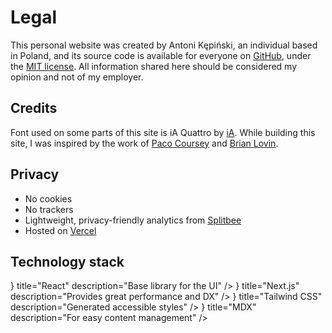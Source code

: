 


# Legal

This personal website was created by Antoni Kępiński, an individual based in Poland, and its source code is available for everyone on [GitHub](https://github.com/xxczaki/site), under the [MIT license](https://opensource.org/licenses/MIT). All information shared here should be considered my opinion and not of my employer.

## Credits

Font used on some parts of this site is iA Quattro by [iA](https://ia.net/). While building this site, I was inspired by the work of [Paco Coursey](https://paco.sh/) and [Brian Lovin](https://brianlovin.com/).

## Privacy

- No cookies
- No trackers
- Lightweight, privacy-friendly analytics from [Splitbee](https://splitbee.io/)
- Hosted on [Vercel](https://vercel.com/)

## Technology stack

<ResponsiveGrid>
	<Item
		icon={<SiReact size={20}/>}
		title="React"
		description="Base library for the UI"
	/>
	<Item
		icon={<SiNextdotjs size={20}/>}
		title="Next.js"
		description="Provides great performance and DX"
	/>
	<Item
		icon={<SiTailwindcss size={20}/>}
		title="Tailwind CSS"
		description="Generated accessible styles"
	/>
	<Item
		icon={<SiMarkdown size={20}/>}
		title="MDX"
		description="For easy content management"
	/>
</ResponsiveGrid>

<div className="h-32"/>

